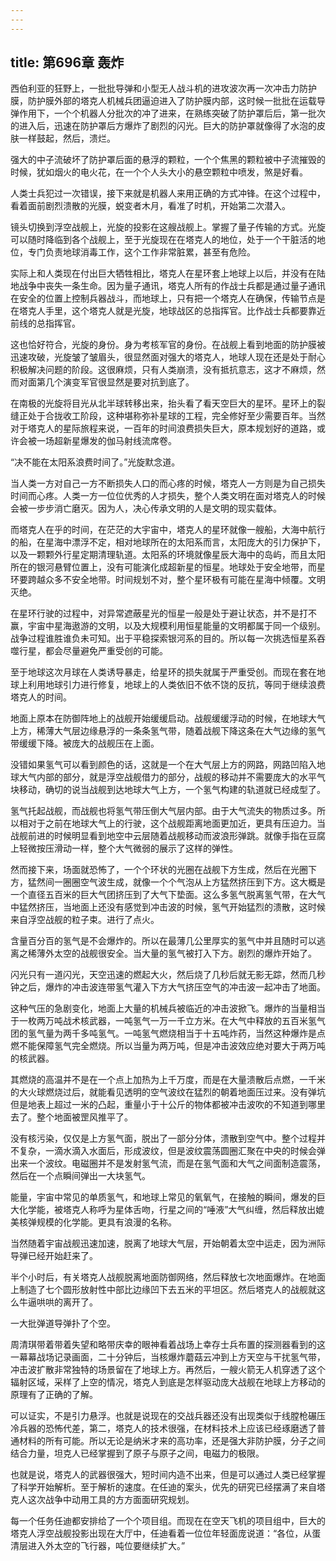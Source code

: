 ```yaml
---
---
---
```

title: 第696章 轰炸
---



西伯利亚的狂野上，一批批导弹和小型无人战斗机的进攻波次再一次冲击力防护膜，防护膜外部的塔克人机械兵团逼迫进入了防护膜内部，这时候一批批在运载导弹作用下，一个个机器人分批次的冲了进来，在熟练突破了防护罩后后，第一批次的进入后，迅速在防护罩后方爆炸了剧烈的闪光。巨大的防护罩就像得了水泡的皮肤一样鼓起，然后，溃烂。

强大的中子流破坏了防护罩后面的悬浮的颗粒，一个个焦黑的颗粒被中子流摧毁的时候，犹如烟火的电火花，在一个个人头大小的悬空颗粒中喷发，煞是好看。

人类士兵犯过一次错误，接下来就是机器人来用正确的方式冲锋。在这个过程中，看着面前剧烈溃散的光膜，蜕变者木月，看准了时机，开始第二次潜入。

镜头切换到浮空战舰上，光旋的投影在这艘战舰上。掌握了量子传输的方式。光旋可以随时降临到各个战舰上，至于光旋现在在塔克人的地位，处于一个干脏活的地位，专门负责地球消毒工作，这个工作非常脏累，甚至有危险。

实际上和人类现在付出巨大牺牲相比，塔克人在星环套上地球上以后，并没有在陆地战争中丧失一条生命。因为量子通讯，塔克人所有的作战士兵都是通过量子通讯在安全的位置上控制兵器战斗，而地球上，只有把一个塔克人在确保，传输节点是在塔克人手里，这个塔克人就是光旋，地球战区的总指挥官。比作战士兵都要靠近前线的总指挥官。

这也恰好符合，光旋的身份。身为考核军官的身份。在战舰上看到地面的防护膜被迅速攻破，光旋皱了皱眉头，很显然面对强大的塔克人，地球人现在还是处于耐心积极解决问题的阶段。这很麻烦，只有人类崩溃，没有抵抗意志，这才不麻烦，然而对面第几个演变军官很显然是要对抗到底了。

在南极的光旋将目光从北半球转移出来，抬头看了看天空巨大的星环。星环上的裂缝正处于合拢收工阶段，这种堪称弥补星球的工程，完全修好至少需要百年。当然对于塔克人的星际旅程来说，一百年的时间浪费损失巨大，原本规划好的道路，或许会被一场超新星爆发的伽马射线流席卷。

“决不能在太阳系浪费时间了。”光旋默念道。

当人类一方对自己一方不断损失人口的而心疼的时候，塔克人一方则是为自己损失时间而心疼。人类一方一位位优秀的人才损失，整个人类文明在面对塔克人的时候会被一步步消亡磨灭。因为人，决心传承文明的人是文明的现实载体。

而塔克人在乎的时间，在茫茫的大宇宙中，塔克人的星环就像一艘船，大海中航行的船，在星海中漂浮不定，相对地球所在的太阳系而言，太阳庞大的引力保护下，以及一颗颗外行星定期清理轨道。太阳系的环境就像星辰大海中的岛屿，而且太阳所在的银河悬臂位置上，没有可能演化成超新星的恒星。地球处于安全地带，而星环要跨越众多不安全地带。时间规划不对，整个星环极有可能在星海中倾覆。文明灭绝。

在星环行驶的过程中，对异常遮蔽星光的恒星一般是处于避让状态，并不是打不赢，宇宙中星海遨游的文明，以及大规模利用恒星能量的文明都属于同一个级别。战争过程谁胜谁负未可知。出于平稳探索银河系的目的。所以每一次挑选恒星系吞噬行星，都会尽量避免严重受创的可能。

至于地球这次月球在人类诱导暴走，给星环的损失就属于严重受创。而现在套在地球上利用地球引力进行修复，地球上的人类依旧不依不饶的反抗，等同于继续浪费塔克人的时间。

地面上原本在防御阵地上的战舰开始缓缓启动。战舰缓缓浮动的时候，在地球大气上方，稀薄大气层边缘悬浮的一条条氢气带，随着战舰下降这条在大气边缘的氢气带缓缓下降。被庞大的战舰压在上面。

没错如果氢气可以看到颜色的话，这就是一个在大气层上方的网路，网路凹陷入地球大气内部的部分，就是浮空战舰借力的部分，战舰的移动并不需要庞大的水平气块移动，确切的说当战舰到达地球大气上方，一个氢气构建的轨道就已经成型了。

氢气托起战舰，而战舰也将氢气带压倒大气层内部。由于大气流失的物质过多。所以相对于之前在地球大气上的行驶，这个战舰距离地面更加近，更具有压迫力。当战舰前进的时候明显看到地空中云层随着战舰移动而波浪形弹跳。就像手指在豆腐上轻微按压滑动一样，整个大气微弱的展示了这样的弹性。

然而接下来，场面就恐怖了，一个个环状的光圈在战舰下方生成，然后在光圈下方，猛然间一圈圈空气波生成，就像一个个气泡从上方猛然挤压到下方。这大概是一个直径五百米的巨大气团挤压到了大气下垫面。这么多氢气脱离氢气带，在大气中猛然挤压，当地面上还没有感觉到冲击波的时候，氢气开始猛烈的溃散，这时候来自浮空战舰的粒子束。进行了点火。

含量百分百的氢气是不会爆炸的。所以在最薄几公里厚实的氢气中并且随时可以逃离之稀薄外太空的战舰很安全。当大量的氢气被打入下方。剧烈的爆炸开始了。

闪光只有一道闪光，天空迅速的燃起大火，然后烧了几秒后就无影无踪，然而几秒钟之后，爆炸的冲击波连带氢气灌入下方大气挤压空气的冲击波一起冲击了地面。

这种气压的急剧变化，地面上大量的机械兵被临近的冲击波掀飞。爆炸的当量相当于一枚两万吨战术核武器，一吨氢气一万一千立方米。在大气中释放的五百米氢气团的氢气量为两千多吨氢气。一吨氢气燃烧相当于十五吨炸药，当然这种爆炸是点燃不能保障氢气完全燃烧。所以当量为两万吨，但是冲击波效应绝对要大于两万吨的核武器。

其燃烧的高温并不是在一个点上加热为上千万度，而是在大量溃散后点燃，一千米的大火球燃烧过后，就能看见透明的空气波纹在猛烈的朝着地面压过来。没有弹坑但是地表上超过一米的凸起，重量小于十公斤的物体都被冲击波吹的不知道到哪里去了。整个地面被罡风推平了。

没有核污染，仅仅是上方氢气面，脱出了一部分分体，溃散到空气中。整个过程并不复杂，一滴水滴入水面后，形成波纹，但是波纹震荡圆圈汇聚在中央的时候会弹出来一个波纹。电磁圈并不是发射氢气流，而是在氢气面和大气之间面制造震荡，然后在一个点瞬间弹出一大块氢气。

能量，宇宙中常见的单质氢气，和地球上常见的氧氧气，在接触的瞬间，爆发的巨大化学能，被塔克人称呼为星体舌吻，行星之间的“唾液”大气纠缠，然后释放出媲美核弹规模的化学能。更具有浪漫的名称。

当然随着宇宙战舰迅速加速，脱离了地球大气层，开始朝着太空中运走，因为洲际导弹已经开始赶来了。

半个小时后，有关塔克人战舰脱离地面防御网络，然后释放七次地面爆炸。在地面上制造了七个圆形放射性中部比边缘凹下去五米的平坦区。然后塔克人的战舰就这么牛逼哄哄的离开了。

一大批弹道导弹扑了个空。

周清琪带着带着失望和略带庆幸的眼神看着战场上幸存士兵布置的探测器看到的这一幕幕战场记录画面，二十分钟后，当核爆炸蘑菇云冲到上方天空与干扰氢气带，冲击波扩散非常独特的场景留在了地球上方。再然后，一艘火箭无人机穿透了这个辐射区域，采样了上空的情况，塔克人到底是怎样驱动庞大战舰在地球上方移动的原理有了正确的了解。

可以证实，不是引力悬浮。也就是说现在的交战兵器还没有出现类似于线膛枪碾压冷兵器的恐怖代差，第二，塔克人的技术很强，在材料技术上应该已经琢磨透了普通材料的所有可能。所以无论是纳米才来的高功率，还是强大非防护膜，分子之间结合力量，坦克人已经掌握到了原子与原子之间，电磁力的极限。

也就是说，塔克人的武器很强大，短时间内造不出来，但是可以通过人类已经掌握了科学开始解析。至于解析的速度。在任迪的案头，优先的研究已经摆满了来自塔克人这次战争中动用工具的方方面面研究规划。

每一个任务任迪都安排给了一个个项目组。而现在在空天飞机的项目组中，巨大的塔克人浮空战舰投影出现在大厅中，任迪看着一位位年轻面庞说道：“各位，从蛋清层进入外太空的飞行器，吨位要继续扩大。”